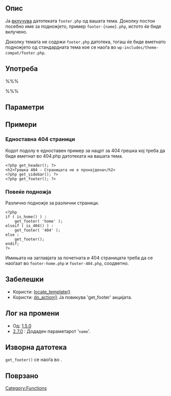 {{Languages|
{{en|get_header}}
{{mk|Функција: get_footer}}
}}

==Опис==
Ја [[mk:Ознаки за вклучување|вклучува]] датотеката <tt>footer.php</tt> од вашата тема. Доколку постои посебно име за подножјето, пример <tt>footer-{name}.php</tt>, истото ќе биде вклучено.

Доколку темата не содржи <tt>footer.php</tt> датотека, тогаш ќе биде вметнато подножјето од стандардната тема кое се наоѓа во <code>wp-includes/theme-compat/footer.php</code>.

==Употреба==
%%%<?php get_footer( $name ); ?>%%%

==Параметри==
{{Parameter|$name|string|Повикува <tt>footer-name.php</tt>.|optional}}

==Примери==

===Едноставна 404 страници===
Кодот подолу е едноставен пример за нацрт за 404 грешка кој треба да биде вметнат во 404.php датотеката на вашата тема.

<pre>
<?php get_header(); ?>
<h2>Грешка 404 - Страницата не е пронајдена</h2>
<?php get_sidebar(); ?>
<?php get_footer(); ?>
</pre>

===Повеќе подножја===
Различно подножје за различни страници.

<pre>
<?php
if ( is_home() ) :
	get_footer( 'home' );
elseif ( is_404() ) :
	get_footer( '404' );
else :
	get_footer();
endif;
?>
</pre>

Имињата на заглавјата за почетната и 404 страницата треба да се наоѓаат во <tt>footer-home.php</tt> и <tt>footer-404.php</tt>, соодветно.

==Забелешки==
* Користи: [[Function_Reference/locate_template|locate_template()]]
* Користи: [[Function_Reference/do_action|do_action()]] Ја повикува 'get_footer' акцијата.

==Лог на промени==
* Од: [[Version 1.5|1.5.0]]
* [[Version 2.7|2.7.0]] : Додаден параметарот '<code>name</code>'.

==Изворна датотека==
<tt>get_footer()</tt> се наоѓа во {{Trac|wp-includes/general-template.php}}.

==Поврзано==
{{Include Tags}}
{{Tag Footer}}

[[Category:Functions]]